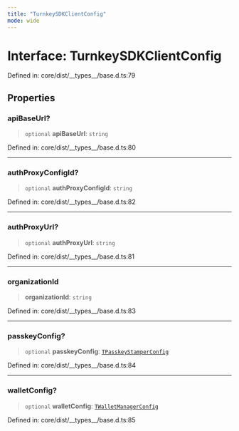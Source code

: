 ```yaml
---
title: "TurnkeySDKClientConfig"
mode: wide
---
```

  
# Interface: TurnkeySDKClientConfig

Defined in: core/dist/\_\_types\_\_/base.d.ts:79

## Properties

### apiBaseUrl?

> `optional` **apiBaseUrl**: `string`

Defined in: core/dist/\_\_types\_\_/base.d.ts:80

***

### authProxyConfigId?

> `optional` **authProxyConfigId**: `string`

Defined in: core/dist/\_\_types\_\_/base.d.ts:82

***

### authProxyUrl?

> `optional` **authProxyUrl**: `string`

Defined in: core/dist/\_\_types\_\_/base.d.ts:81

***

### organizationId

> **organizationId**: `string`

Defined in: core/dist/\_\_types\_\_/base.d.ts:83

***

### passkeyConfig?

> `optional` **passkeyConfig**: [`TPasskeyStamperConfig`](../TPasskeyStamperConfig/readme)

Defined in: core/dist/\_\_types\_\_/base.d.ts:84

***

### walletConfig?

> `optional` **walletConfig**: [`TWalletManagerConfig`](../TWalletManagerConfig/readme)

Defined in: core/dist/\_\_types\_\_/base.d.ts:85
